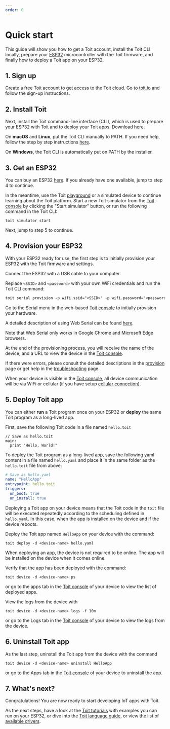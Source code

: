```yaml
---
order: 0
---
```


# Quick start

This guide will show you how to get a Toit account, install the Toit CLI locally, prepare your [ESP32](https://www.espressif.com/en/products/socs/esp32) microcontroller with the Toit firmware,
and finally how to deploy a Toit app on your ESP32.

## 1. Sign up

Create a free Toit account to get access to the Toit cloud. Go to [toit.io](https://toit.io/#sign-up) and follow the sign-up instructions.

## 2. Install Toit

Next, install the Toit command-line interface (CLI), which is used to prepare your ESP32 with Toit and to deploy your Toit apps. Download [here](../download).

On **macOS** and **Linux**, put the Toit CLI manually to PATH. If you need help, follow the step by step instructions [here](../installation).

On **Windows**, the Toit CLI is automatically put on PATH by the installer.

## 3. Get an ESP32

You can buy an ESP32 [here](https://www.digikey.com/en/products/detail/espressif-systems/ESP32-DEVKITC-32D/9356990). If you already have one available, jump to step 4 to continue.

<Note title="Don't have an ESP32 yet?">

In the meantime, use the Toit [playground](https://console.toit.io/playground) or a simulated device to continue learning about the Toit platform.
Start a new Toit simulator from the [Toit console](https://console.toit.io/) by clicking the "Start simulator" button, or run the following command in the Toit CLI:

```shell
toit simulator start
```

Next, jump to step 5 to continue.

</Note>

## 4. Provision your ESP32

With your ESP32 ready for use, the first step is to initially provision your ESP32 with the Toit firmware and settings.

Connect the ESP32 with a USB cable to your computer.

<Tabs>
<Tab label="CLI">

Replace `<SSID>` and `<password>` with your own WiFi credentials and run the Toit CLI command:

```txt
toit serial provision -p wifi.ssid="<SSID>" -p wifi.password="<password>"
```

</Tab>
<Tab label="Console">

Go to the Serial menu in the web-based [Toit console](https://console.toit.io/serial) to initially provision your hardware.

A detailed description of using Web Serial can be found [here](../details/webserial).

Note that Web Serial only works in Google Chrome and Microsoft Edge browsers.

</Tab>
</Tabs>

At the end of the provisioning process, you will receive the name of the device, and a URL to view the device in the [Toit console](https://console.toit.io/).

If there were errors, please consult the detailed descriptions in the [provision](../details/provision) page or get help in the [troubleshooting](../details/serialport) page.

When your device is visible in the [Toit console](https://console.toit.io/), all device communication will be via WiFi or cellular (if you have setup [cellular connection]()).

## 5. Deploy Toit app

You can either **run** a Toit program once on your ESP32 or **deploy** the same Toit program as a long-lived app.

First, save the following Toit code in a file named `hello.toit`

```
// Save as hello.toit
main:
  print "Hello, World!"
```

To deploy the Toit program as a long-lived app, save the following yaml content in a file named `hello.yaml` and place it in the same folder as the `hello.toit` file from above:

```yaml
# Save as hello.yaml
name: "HelloApp"
entrypoint: hello.toit
triggers:
  on_boot: true
  on_install: true
```

Deploying a Toit app on your device means that the Toit code in the `toit` file will be executed repeatedly according to the scheduling defined in `hello.yaml`.
In this case, when the app is installed on the device and if the device reboots.

Deploy the Toit app named `HelloApp` on your device with the command:

```shell
toit deploy -d <device-name> hello.yaml
```

When deploying an app, the device is not required to be online. The app will be installed on the device when it comes online.

Verify that the app has been deployed with the command:

```shell
toit device -d <device-name> ps
```

or go to the apps tab in the [Toit console](https://console.toit.io/) of your device to view the list of deployed apps.

View the logs from the device with

```shell
toit device -d <device-name> logs -f 10m
```

or go to the Logs tab in the [Toit console](https://console.toit.io/) of your device to view the logs from the device.

## 6. Uninstall Toit app

As the last step, uninstall the Toit app from the device with the command

```shell
toit device -d <device-name> uninstall HelloApp
```

or go to the Apps tab in the [Toit console](https://console.toit.io/) of your device to uninstall the app.

## 7. What's next?

Congratulations! You are now ready to start developing IoT apps with Toit.

As the next steps, have a look at the [Toit tutorials](../../platform/tutorials) with examples you can run
on your ESP32, or dive into the [Toit language guide](../../language/language), or view the list of
[available drivers](../../peripherals/drivers/driverslist).
